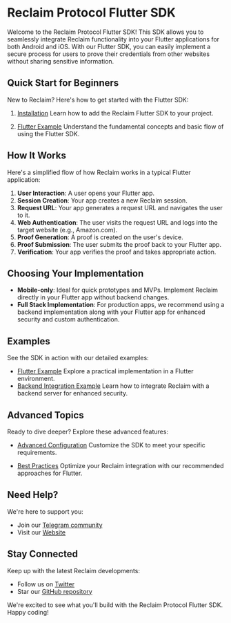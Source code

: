 # Reclaim Protocol Flutter SDK

Welcome to the Reclaim Protocol Flutter SDK! This SDK allows you to seamlessly integrate Reclaim functionality into your Flutter applications for both Android and iOS. With our Flutter SDK, you can easily implement a secure process for users to prove their credentials from other websites without sharing sensitive information.

## Quick Start for Beginners

New to Reclaim? Here's how to get started with the Flutter SDK:

1. [Installation](./flutter/installation)
   Learn how to add the Reclaim Flutter SDK to your project.

2. [Flutter Example](./flutter/flutter-example)
   Understand the fundamental concepts and basic flow of using the Flutter SDK.

## How It Works

Here's a simplified flow of how Reclaim works in a typical Flutter application:

1. **User Interaction**: A user opens your Flutter app.
2. **Session Creation**: Your app creates a new Reclaim session.
3. **Request URL**: Your app generates a request URL and navigates the user to it.
4. **Web Authentication**: The user visits the request URL and logs into the target website (e.g., Amazon.com).
5. **Proof Generation**: A proof is created on the user's device.
6. **Proof Submission**: The user submits the proof back to your Flutter app.
7. **Verification**: Your app verifies the proof and takes appropriate action.

## Choosing Your Implementation

- **Mobile-only**: Ideal for quick prototypes and MVPs. Implement Reclaim directly in your Flutter app without backend changes.
- **Full Stack Implementation**: For production apps, we recommend using a backend implementation along with your Flutter app for enhanced security and custom authentication.

## Examples

See the SDK in action with our detailed examples:

- [Flutter Example](./flutter/flutter-example)
  Explore a practical implementation in a Flutter environment.
- [Backend Integration Example](./flutter/backend-example)
  Learn how to integrate Reclaim with a backend server for enhanced security.

## Advanced Topics

Ready to dive deeper? Explore these advanced features:

- [Advanced Configuration](./flutter/advanced-configuration)
   Customize the SDK to meet your specific requirements.

- [Best Practices](./flutter/best-practices)
   Optimize your Reclaim integration with our recommended approaches for Flutter.

## Need Help?

We're here to support you:

- Join our [Telegram community](https://t.me/protocolreclaim)
- Visit our [Website](https://reclaimprotocol.org)

## Stay Connected

Keep up with the latest Reclaim developments:

- Follow us on [Twitter](https://twitter.com/reclaimprotocol)
- Star our [GitHub repository](https://github.com/reclaimprotocol/reclaim-flutter-sdk/)

We're excited to see what you'll build with the Reclaim Protocol Flutter SDK. Happy coding!
